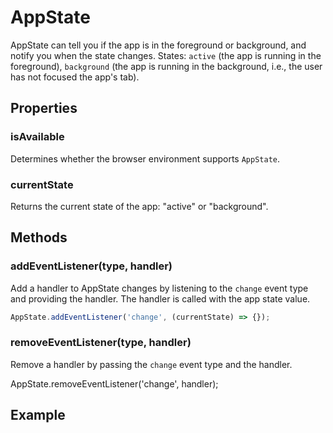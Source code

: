 
<Meta title="APIs|AppState" />

# AppState

AppState can tell you if the app is in the foreground or background, and notify
you when the state changes. States: `active` (the app is running in the
foreground), `background` (the app is running in the background, i.e., the user
has not focused the app's tab).

## Properties

### isAvailable

Determines whether the browser environment supports `AppState`.

### currentState

Returns the current state of the app: "active" or "background".

## Methods

### addEventListener(type, handler)

Add a handler to AppState changes by listening to the `change` event type and
providing the handler. The handler is called with the app state value.

```js
AppState.addEventListener('change', (currentState) => {});
```

### removeEventListener(type, handler)

Remove a handler by passing the `change` event type and the handler.

AppState.removeEventListener('change', handler);

## Example

<Preview withSource='none'>
  <Story name="stateChanges">
    <Stories.stateChanges />
  </Story>
</Preview>
